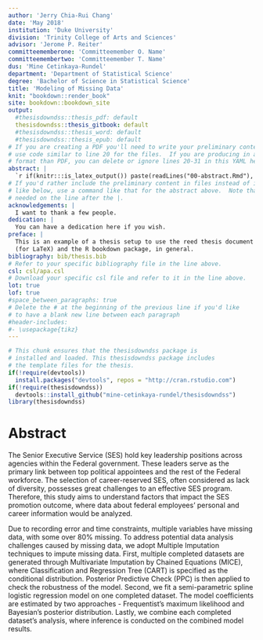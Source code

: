 ```yaml
---
author: 'Jerry Chia-Rui Chang'
date: 'May 2018'
institution: 'Duke University'
division: 'Trinity College of Arts and Sciences'
advisor: 'Jerome P. Reiter'
committeememberone: 'Committeemember O. Name'
committeemembertwo: 'Committeemember T. Name'
dus: 'Mine Cetinkaya-Rundel'
department: 'Department of Statistical Science'
degree: 'Bachelor of Science in Statistical Science'
title: 'Modeling of Missing Data'
knit: "bookdown::render_book"
site: bookdown::bookdown_site
output: 
  #thesisdowndss::thesis_pdf: default
  thesisdowndss::thesis_gitbook: default
  #thesisdowndss::thesis_word: default
  #thesisdowndss::thesis_epub: default
# If you are creating a PDF you'll need to write your preliminary content here or
# use code similar to line 20 for the files.  If you are producing in a different
# format than PDF, you can delete or ignore lines 20-31 in this YAML header.
abstract: |
  `r if(knitr:::is_latex_output()) paste(readLines("00-abstract.Rmd"), collapse = '\n  ')`
# If you'd rather include the preliminary content in files instead of inline
# like below, use a command like that for the abstract above.  Note that a tab is 
# needed on the line after the |.
acknowledgements: |
  I want to thank a few people.
dedication: |
  You can have a dedication here if you wish. 
preface: |
  This is an example of a thesis setup to use the reed thesis document class
  (for LaTeX) and the R bookdown package, in general.
bibliography: bib/thesis.bib
# Refer to your specific bibliography file in the line above.
csl: csl/apa.csl
# Download your specific csl file and refer to it in the line above.
lot: true
lof: true
#space_between_paragraphs: true
# Delete the # at the beginning of the previous line if you'd like
# to have a blank new line between each paragraph
#header-includes:
#- \usepackage{tikz}
---
```


<!--
Above is the YAML (YAML Ain't Markup Language) header that includes a lot of metadata used to produce the document.  Be careful with spacing in this header!

If you'd prefer to not include a Dedication, for example, simply delete lines 17 and 18 above or add a # before them to comment them out.  If you have other LaTeX packages you would like to include, delete the # before header-includes and list the packages after hyphens on new lines.

If you'd like to include a comment that won't be produced in your resulting file enclose it in a block like this.
-->

<!--
If you receive a duplicate label error after knitting, make sure to delete the index.Rmd file and then knit again.
-->

```r
# This chunk ensures that the thesisdowndss package is
# installed and loaded. This thesisdowndss package includes
# the template files for the thesis.
if(!require(devtools))
  install.packages("devtools", repos = "http://cran.rstudio.com")
if(!require(thesisdowndss))
  devtools::install_github("mine-cetinkaya-rundel/thesisdowndss")
library(thesisdowndss)
```

<!-- You'll need to include the order that you'd like Rmd files to appear in the _bookdown.yml file for
PDF files and also delete the # before rmd_files: there.  You'll want to not include 00(two-hyphens)prelim.Rmd
and 00-abstract.Rmd since they are handled in the YAML above differently for the PDF version.
-->

<!-- The {.unnumbered} option here means that the introduction will be "Chapter 0." You can also use {-} for no numbers
on chapters.
-->

# Abstract {.unnumbered}

The Senior Executive Service (SES) hold key leadership positions across agencies within the Federal government. These leaders serve as the primary link between top political appointees and the rest of the Federal workforce. The selection of career-reserved SES, often considered as lack of diversity, possesses great challenges to an effective SES program. Therefore, this study aims to understand factors that impact the SES promotion outcome, where data about federal employees' personal and career information would be analyzed.

Due to recording error and time constraints, multiple variables have missing data, with some over 80% missing. To address potential data analysis challenges caused by missing data, we adopt Multiple Imputation techniques to impute missing data. First, multiple completed datasets are generated through Multivariate Imputation by Chained Equations (MICE), where Classification and Regression Tree (CART) is specified as the conditional distribution. Posterior Predictive Check (PPC) is then applied to check the robustness of the model. Second, we fit a semi-parametric spline logistic regression model on one completed dataset. The model coefficients are estimated by two approaches - Frequentist's maximum likelihood and Bayesian's posterior distribution. Lastly, we combine each completed dataset's analysis, where inference is conducted on the combined model results.